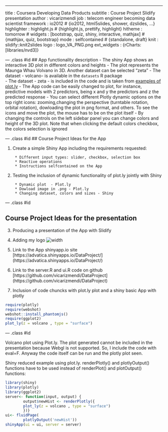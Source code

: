---
title       : Coursera Developing Data Products 
subtitle    : Course Project Slidify presentation
author      : vicarizmendi
job         : telecom engineer becoming data scientist
framework   : io2012        # {io2012, html5slides, shower, dzslides, ...}
highlighter : highlight.js  # {highlight.js, prettify, highlight}
hitheme     : tomorrow      # 
widgets     : [bootstrap, quiz, shiny, interactive, mathjax] # {mathjax, quiz, bootstrap}
mode        : selfcontained # {standalone, draft}
knit        : slidify::knit2slides
logo        : logo_VA_PNG.png
ext_widgets : {rCharts: [libraries/nvd3]}

--- .class #id
## App functionality description
- The shiny App shows an interactive 3D plot in different colors and heights 
- The plot represents the Maunga Whau Volvano in 3D. Another dataset can be selected "zeta"
- The dataset - volcano- is available in the `datasets` R package  
- The dataset - zeta - is included in the code and is taken from [examples of plot.ly](https://plot.ly/r/3d-surface-plots/) 
- The App code can be easily changed to plot, for instance, predictive models with 2 predictors, being x and y the predictors and z the predicted response
- You can select different Plotly dynamic options on the top right icons: zooming,changing the perspective (turntable rotation, orbital rotation), dowloading the plot in png format, and others. To see the icons and move the plot, the mouse has to be on the plot itself
- By changing the controls on the left sidebar panel you can change colors and height of the 3D plot. Note that when clicking the default colors checkbox, the colors selection is ignored

--- .class #id
## Course Project Ideas for the App


1. Create a simple Shiny App including the requirements requested:

        * Different input types: slider, checkbox, selection box
        * Reactive operations
        * Instructions selfcontained on the App

2. Testing the inclusion of dynamic functionality of plot.ly jointly with Shiny 

        * Dynamic plot  - Plot.ly
        * Dowload image in .png - Plot.ly
        * Changing dataset, colors and sizes - Shiny




--- .class #id 

## Course Project Ideas for the presentation

3. Producing a presentation of the App with Slidify

2. Adding my logo ![width](Logo_advatica.png) 


3. Link to the App shinyapp.io site [https://advatica.shinyapps.io/DataProject/] (https://advatica.shinyapps.io/DataProject/)
  

3. Link to the server.R and ui.R code on github [https://github.com/vicarizmendi/DataProject] (https://github.com/vicarizmendi/DataProject)

        
5. Inclusion of code chuncks with plot.ly plot and a shiny basic App with plotly
```r
require(plotly)
require(webshot)
webshot::install_phantomjs()
require(ggplot2)
plot_ly(z = volcano , type = "surface")
```
  
  

--- .class #id

Volcano plot using Plot.ly. The plot generated cannot be included in the presentation because Webgl is not supported. So, I include the code with eval=F. Anyway the code itself can be run and the plotly plot seen.  



Shiny reduced example using plot.ly. renderPlotly() and plotlyOutput() functions have to be used instead of renderPlot() and plotOutput() functions:  

```r
library(shiny)
library(plotly)
library(ggplot2)
server<- function(input, output) {
        output$newHist <- renderPlotly({
        plot_ly(z = volcano , type = "surface")
        })}
ui<- fluidPage(
        plotlyOutput('newHist'))
shinyApp(ui = ui, server = server)
```

  